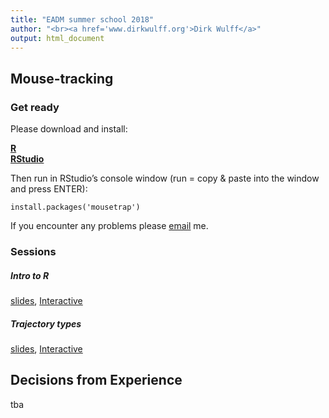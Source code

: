 ```yaml
---
title: "EADM summer school 2018"
author: "<br><a href='www.dirkwulff.org'>Dirk Wulff</a>"
output: html_document
---
```


## Mouse-tracking

### Get ready

Please download and install:

<a href="https://cran.r-project.org/"><b>R</b></a><br>
<a href="https://www.rstudio.com/products/rstudio/download/#download"><b>RStudio</b></a>

Then run in RStudio's console window (run = copy & paste into the window and press ENTER):

`install.packages('mousetrap')`

If you encounter any problems please <a href="mailto:dirk.wulff@gmail.com">email</a> me.


### Sessions

##### Intro to R

[slides](https://dwulff.github.io/EADM_SS2018/IntroToR/Intro_to_R.html), [Interactive](Intro_to_R_interactive.R)

##### Trajectory types

[slides](https://dwulff.github.io/EADM_SS2018/TrajectoryTypes/EGPROC_SS2018_MT), [Interactive](TrajectoryTypes_practical.html)

## Decisions from Experience

tba